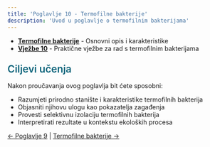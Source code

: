 ```yaml
---
title: 'Poglavlje 10 - Termofilne bakterije'
description: 'Uvod u poglavlje o termofilnim bakterijama'
---
```




- **[Termofilne bakterije](/poglavlje-10/termofilne-bakterije)** - Osnovni opis i karakteristike
- **[Vježbe 10](/poglavlje-10/vjezba-10)** - Praktične vježbe za rad s termofilnim bakterijama

<h3 style="color: #096279; font-size: 1.4rem; font-weight: 600; margin: 1.5rem 0 1rem 0;">Ciljevi učenja</h3>

Nakon proučavanja ovog poglavlja bit ćete sposobni:
- Razumjeti prirodno stanište i karakteristike termofilnih bakterija
- Objasniti njihovu ulogu kao pokazatelja zagađenja
- Provesti selektivnu izolaciju termofilnih bakterija
- Interpretirati rezultate u kontekstu ekoloških procesa

[← Poglavlje 9](../poglavlje-9) | [Termofilne bakterije →](/poglavlje-10/termofilne-bakterije)
